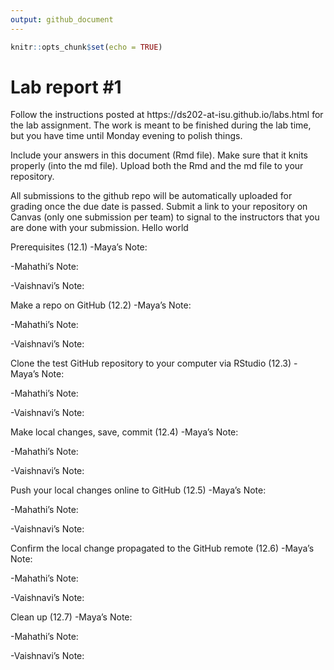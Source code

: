 ```yaml
---
output: github_document
---
```


<!-- README.md is generated from README.Rmd. Please edit the README.Rmd file -->


```r
knitr::opts_chunk$set(echo = TRUE)
```

# Lab report #1

Follow the instructions posted at https://ds202-at-isu.github.io/labs.html for the lab assignment. The work is meant to be finished during the lab time, but you have time until Monday evening to polish things.

Include your answers in this document (Rmd file). Make sure that it knits properly (into the md file). Upload both the Rmd and the md file to your repository.  

All submissions to the github repo will be automatically uploaded for grading once the due date is passed.
Submit a link to your repository on Canvas (only one submission per team) to signal to the instructors that you are done with your submission.
Hello world

Prerequisites (12.1)
-Maya's Note:

-Mahathi's Note:


-Vaishnavi's Note:

Make a repo on GitHub (12.2)
-Maya's Note:


-Mahathi's Note:


-Vaishnavi's Note:


Clone the test GitHub repository to your computer via RStudio (12.3)
-Maya's Note:


-Mahathi's Note:


-Vaishnavi's Note:



Make local changes, save, commit (12.4)
-Maya's Note:


-Mahathi's Note:


-Vaishnavi's Note:



Push your local changes online to GitHub (12.5)
-Maya's Note:


-Mahathi's Note:


-Vaishnavi's Note:



Confirm the local change propagated to the GitHub remote (12.6)
-Maya's Note:


-Mahathi's Note:


-Vaishnavi's Note:



Clean up (12.7)
-Maya's Note:


-Mahathi's Note:


-Vaishnavi's Note:




